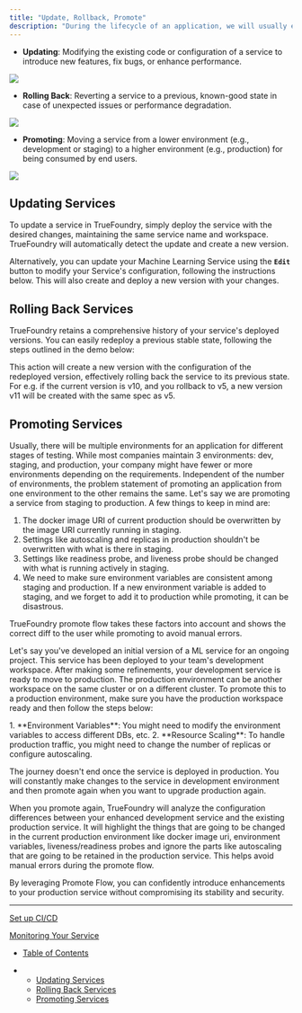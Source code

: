 ```yaml
---
title: "Update, Rollback, Promote"
description: "During the lifecycle of an application, we will usually encounter the scenarios of upgrading the version of the application, rolling back the active version or promoting the application from dev to staging and then to production. Truefoundry faciliates these flows and categorizes them into 3 workflows: Updating, Rolling back and Promoting."
---
```


* **Updating**: Modifying the existing code or configuration of a service to introduce new features, fix bugs, or enhance performance.

![](/images/docs/87e108a-Untitled-2023-10-03-0731-15.png)

* **Rolling Back**: Reverting a service to a previous, known-good state in case of unexpected issues or performance degradation.

![](/images/docs/2409fa7-Untitled-2023-10-03-0731-16.png)

* **Promoting**: Moving a service from a lower environment (e.g., development or staging) to a higher environment (e.g., production) for being consumed by end users.

![](/images/docs/528ae27-Untitled-2023-10-03-0731-19.png)

## Updating Services

To update a service in TrueFoundry, simply deploy the service with the desired changes, maintaining the same service name and workspace. TrueFoundry will automatically detect the update and create a new version.

Alternatively, you can update your Machine Learning Service using the **`Edit`** button to modify your Service's configuration, following the instructions below. This will also create and deploy a new version with your changes.

## Rolling Back Services

TrueFoundry retains a comprehensive history of your service's deployed versions. You can easily redeploy a previous stable state, following the steps outlined in the demo below:

This action will create a new version with the configuration of the redeployed version, effectively rolling back the service to its previous state. For e.g. if the current version is v10, and you rollback to v5, a new version v11 will be created with the same spec as v5.

## Promoting Services

Usually, there will be multiple environments for an application for different stages of testing. While most companies maintain 3 environments: dev, staging, and production, your company might have fewer or more environments depending on the requirements. Independent of the number of environments, the problem statement of promoting an application from one environment to the other remains the same. Let's say we are promoting a service from staging to production. A few things to keep in mind are:

1. The docker image URI of current production should be overwritten by the image URI currently running in staging.
2. Settings like autoscaling and replicas in production shouldn't be overwritten with what is there in staging.
3. Settings like readiness probe, and liveness probe should be changed with what is running actively in staging.
4. We need to make sure environment variables are consistent among staging and production. If a new environment variable is added to staging, and we forget to add it to production while promoting, it can be disastrous.

TrueFoundry promote flow takes these factors into account and shows the correct diff to the user while promoting to avoid manual errors.

Let's say you've developed an initial version of a ML service for an ongoing project. This service has been deployed to your team's development workspace. After making some refinements, your development service is ready to move to production. The production environment can be another workspace on the same cluster or on a different cluster. To promote this to a production environment, make sure you have the production workspace ready and then follow the steps below:

<Info>
  1. **Environment Variables**: You might need to modify the environment variables to access different DBs, etc.
  2. **Resource Scaling**: To handle production traffic, you might need to change the number of replicas or configure autoscaling.
</Info>

The journey doesn't end once the service is deployed in production. You will constantly make changes to the service in development environment and then promote again when you want to upgrade production again.

When you promote again, TrueFoundry will analyze the configuration differences between your enhanced development service and the existing production service. It will highlight the things that are going to be changed in the current production environment like docker image uri, environment variables, liveness/readiness probes and ignore the parts like autoscaling that are going to be retained in the production service. This helps avoid manual errors during the promote flow.

By leveraging Promote Flow, you can confidently introduce enhancements to your production service without compromising its stability and security.

***

[Set up CI/CD](/docs/setting-up-cicd-for-your-service)

[Monitoring Your Service](/docs/monitoring-your-service)

* [Table of Contents](#)

* * [Updating Services](#updating-services)
  * [Rolling Back Services](#rolling-back-services)
  * [Promoting Services](#promoting-services)
